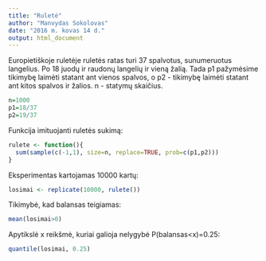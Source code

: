 ```yaml
---
title: "Ruletė"
author: "Manvydas Sokolovas"
date: "2016 m. kovas 14 d."
output: html_document
---
```


Europietiškoje ruletėje ruletės ratas turi 37 spalvotus, sunumeruotus langelius. Po 18 juodų ir raudonų langelių ir vieną žalią.
Tada p1 pažymėsime tikimybę laimėti statant ant vienos spalvos, o p2 - tikimybę laimėti statant ant kitos spalvos ir žalios. n - statymų skaičius.

```r
n=1000
p1=18/37
p2=19/37
```

Funkcija imituojanti ruletės sukimą:

```r
rulete <- function(){
  sum(sample(c(-1,1), size=n, replace=TRUE, prob=c(p1,p2)))
}
```

Eksperimentas kartojamas 10000 kartų:

```r
losimai <- replicate(10000, rulete())
```

Tikimybė, kad balansas teigiamas:

```r
mean(losimai>0)
```

Apytikslė x reikšmė, kuriai galioja nelygybė P(balansas<x)=0.25:

```r
quantile(losimai, 0.25)
```




